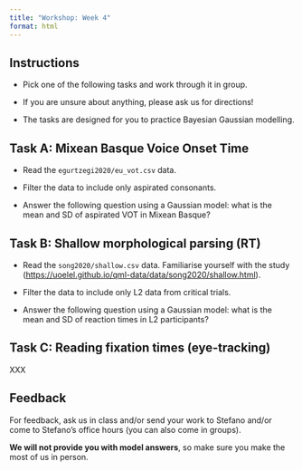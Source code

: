 ```yaml
---
title: "Workshop: Week 4"
format: html
---
```


::: callout-important
## Instructions

-   Pick one of the following tasks and work through it in group.

-   If you are unsure about anything, please ask us for directions!

-   The tasks are designed for you to practice Bayesian Gaussian modelling.
:::

::: callout-note
## Task A: Mixean Basque Voice Onset Time

-   Read the `egurtzegi2020/eu_vot.csv` data.

-   Filter the data to include only aspirated consonants.

-   Answer the following question using a Gaussian model: what is the mean and SD of aspirated VOT in Mixean Basque?
:::

::: callout-note
## Task B: Shallow morphological parsing (RT)

-   Read the `song2020/shallow.csv` data. Familiarise yourself with the study (<https://uoelel.github.io/qml-data/data/song2020/shallow.html>).

-   Filter the data to include only L2 data from critical trials.

-   Answer the following question using a Gaussian model: what is the mean and SD of reaction times in L2 participants?
:::

::: callout-note
## Task C: Reading fixation times (eye-tracking)

XXX
:::

::: callout-tip
## Feedback

For feedback, ask us in class and/or send your work to Stefano and/or come to Stefano's office hours (you can also come in groups).

**We will not provide you with model answers**, so make sure you make the most of us in person.
:::
